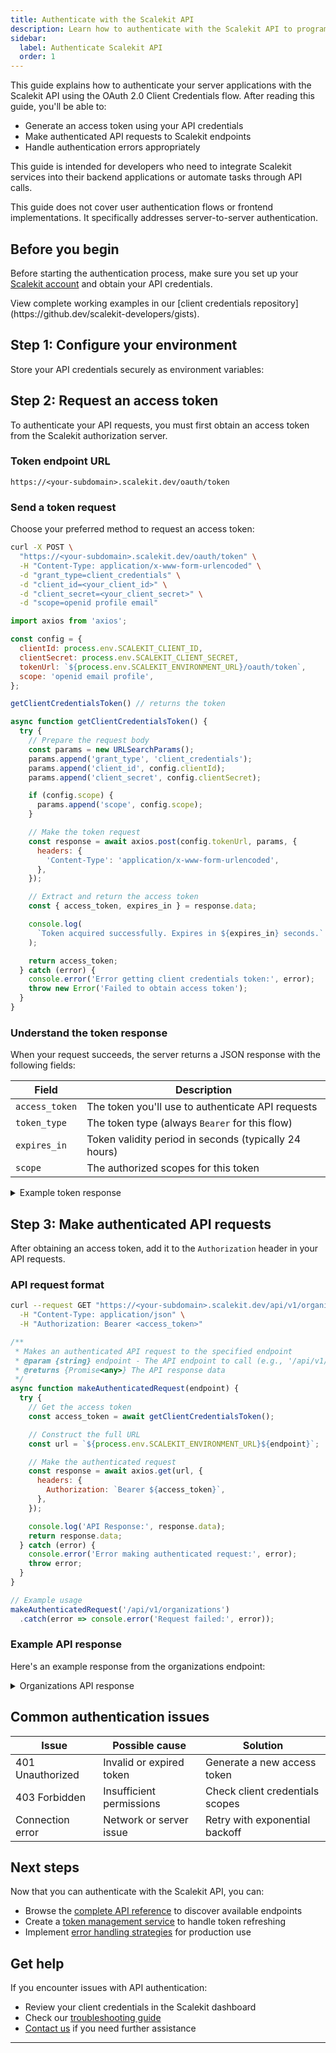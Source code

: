 ```yaml
---
title: Authenticate with the Scalekit API
description: Learn how to authenticate with the Scalekit API to programmatically access your account resources
sidebar:
  label: Authenticate Scalekit API
  order: 1
---
```



This guide explains how to authenticate your server applications with the Scalekit API using the OAuth 2.0 Client Credentials flow. After reading this guide, you'll be able to:

- Generate an access token using your API credentials
- Make authenticated API requests to Scalekit endpoints
- Handle authentication errors appropriately

This guide is intended for developers who need to integrate Scalekit services into their backend applications or automate tasks through API calls.

<Aside type="note">
  This guide does not cover user authentication flows or frontend implementations. It specifically addresses server-to-server authentication.
</Aside>

## Before you begin

Before starting the authentication process, make sure you set up your [Scalekit account](/docs/guides/extended/setup-scalekit) and obtain your API credentials.

<Aside type="tip">
  View complete working examples in our [client credentials repository](https://github.dev/scalekit-developers/gists).
</Aside>

## Step 1: Configure your environment

Store your API credentials securely as environment variables:

<Env />

## Step 2: Request an access token

To authenticate your API requests, you must first obtain an access token from the Scalekit authorization server.

### Token endpoint URL

``` "/oauth/token" title="Token Endpoint" showLineNumbers=false
https://<your-subdomain>.scalekit.dev/oauth/token
```

### Send a token request

Choose your preferred method to request an access token:

<Tabs>
<TabItem value="curl" label="cURL">

```bash
curl -X POST \
  "https://<your-subdomain>.scalekit.dev/oauth/token" \
  -H "Content-Type: application/x-www-form-urlencoded" \
  -d "grant_type=client_credentials" \
  -d "client_id=<your_client_id>" \
  -d "client_secret=<your_client_secret>" \
  -d "scope=openid profile email"
```
</TabItem>

<TabItem value="node" label="Node.js">

```js collapse={1-14, 38-43} title="Axios"
import axios from 'axios';

const config = {
  clientId: process.env.SCALEKIT_CLIENT_ID,
  clientSecret: process.env.SCALEKIT_CLIENT_SECRET,
  tokenUrl: `${process.env.SCALEKIT_ENVIRONMENT_URL}/oauth/token`,
  scope: 'openid email profile',
};

getClientCredentialsToken() // returns the token

async function getClientCredentialsToken() {
  try {
    // Prepare the request body
    const params = new URLSearchParams();
    params.append('grant_type', 'client_credentials');
    params.append('client_id', config.clientId);
    params.append('client_secret', config.clientSecret);

    if (config.scope) {
      params.append('scope', config.scope);
    }

    // Make the token request
    const response = await axios.post(config.tokenUrl, params, {
      headers: {
        'Content-Type': 'application/x-www-form-urlencoded',
      },
    });

    // Extract and return the access token
    const { access_token, expires_in } = response.data;

    console.log(
      `Token acquired successfully. Expires in ${expires_in} seconds.`
    );

    return access_token;
  } catch (error) {
    console.error('Error getting client credentials token:', error);
    throw new Error('Failed to obtain access token');
  }
}
```

</TabItem>
</Tabs>

### Understand the token response

When your request succeeds, the server returns a JSON response with the following fields:

| Field | Description |
|-------|-------------|
| `access_token` | The token you'll use to authenticate API requests |
| `token_type` | The token type (always `Bearer` for this flow) |
| `expires_in` | Token validity period in seconds (typically 24 hours) |
| `scope` | The authorized scopes for this token |

<details>
<summary>Example token response</summary>

```json
{
  "access_token":"eyJhbGciOiJSUzI1NiIsImtpZCI6InNua181ODMyNzQ4MDk4OTEyMjU2NiIsInR5cCI6IkpXVCJ9.eyJpc3MiOiJodHRwczovL3NjYWxla2l0LXo0NGlyb3FhYWFkYS1kZXYuc2NhbGVraXQuY2xvdWQiLCJzdWIiOiJza2NfNTgzMjc0ODIwNjI4NjQzOTAiLCJhdWQiOlsic2tjXzU4MzI3NDgyMDYyODY0MzkwIl0sImV4cCI6MTc0Mjk3NDk4MCwiaWF0IjoxNzQyODg4NTgwLCJuYmYiOjE3NDI4ODg1ODAsImNsaWVudF9pZCI6InNrY181ODMyNzQ4MjA2Mjg2NDM5MCIsImp0aSI6InRrbl82NTEzMTQ2OTI0NDIwMzM4NSJ9.jd-VxfabygdTKicLTFI9dcNeRy1V_oIUxeWlpxqvtwO4qUvcHqT-NLltr1CS8qvhDgAZFxtCS16s-pxyqyt36piW8g1l5yNtUW36EHmRwLJ-gNBWyTAPSo95ZI7wfTtS6gKlp-11DjZM9evD3iYgvEYEBCzORQHz6SXcc3R8OVIat_mKZ69Taz6LyIyyvpdfK9Ef4_BZc1BM7cSoFqUyowPIwbOo4fPhx3cfkVtEEHJ2l2UK6MYkbB66L_cLoAB2rSdhG9YgUxmfn3qJP5KxL4-o6N-m-C-uHRAV9HvO2PrJRUYePmnrC1eSpiVbe2kckAMTABnQnkzAbJoHR9sk0A",
  "token_type":"Bearer",
  "expires_in":86399,
  "scope":"openid"
}
```
</details>

## Step 3: Make authenticated API requests

After obtaining an access token, add it to the `Authorization` header in your API requests.

### API request format

<Tabs>
<TabItem value="curl" label="cURL">

```sh
curl --request GET "https://<your-subdomain>.scalekit.dev/api/v1/organizations" \
  -H "Content-Type: application/json" \
  -H "Authorization: Bearer <access_token>"
```
</TabItem>

<TabItem value="node" label="Node.js">

```js collapse={1-14, 20-27} title="Axios"
/**
 * Makes an authenticated API request to the specified endpoint
 * @param {string} endpoint - The API endpoint to call (e.g., '/api/v1/organizations')
 * @returns {Promise<any>} The API response data
 */
async function makeAuthenticatedRequest(endpoint) {
  try {
    // Get the access token
    const access_token = await getClientCredentialsToken();

    // Construct the full URL
    const url = `${process.env.SCALEKIT_ENVIRONMENT_URL}${endpoint}`;

    // Make the authenticated request
    const response = await axios.get(url, {
      headers: {
        Authorization: `Bearer ${access_token}`,
      },
    });

    console.log('API Response:', response.data);
    return response.data;
  } catch (error) {
    console.error('Error making authenticated request:', error);
    throw error;
  }
}

// Example usage
makeAuthenticatedRequest('/api/v1/organizations')
  .catch(error => console.error('Request failed:', error));
```

</TabItem>
</Tabs>

### Example API response

Here's an example response from the organizations endpoint:

<details>
<summary>Organizations API response</summary>

```json
{
  "next_page_token": "",
  "total_size": 3,
  "organizations": [
    {
      "id": "org_64444217115541813",
      "create_time": "2025-03-20T13:55:46.690Z",
      "update_time": "2025-03-21T05:55:03.416772Z",
      "display_name": "Looney Corp",
      "region_code": "US",
      "external_id": "my_unique_id",
      "metadata": {}
    },
    {
      "id": "org_59615193906282635",
      "create_time": "2025-02-15T06:23:44.560Z",
      "update_time": "2025-02-15T06:23:44.879784Z",
      "display_name": "Megasoft",
      "region_code": "US",
      "metadata": {}
    },
    {
      "id": "org_58327482079641606",
      "create_time": "2025-02-06T09:11:28.500Z",
      "update_time": "2025-02-06T09:11:28.503229Z",
      "display_name": "Test Organization",
      "region_code": "US",
      "metadata": {
        "test_organization": "true"
      }
    }
  ],
  "prev_page_token": ""
}
```
</details>

## Common authentication issues

| Issue | Possible cause | Solution |
|-------|---------------|----------|
| 401 Unauthorized | Invalid or expired token | Generate a new access token |
| 403 Forbidden | Insufficient permissions | Check client credentials scopes |
| Connection error | Network or server issue | Retry with exponential backoff |

## Next steps

Now that you can authenticate with the Scalekit API, you can:

- Browse the [complete API reference](/reference) to discover available endpoints
- Create a [token management service](/docs/guides/product/tokens) to handle token refreshing
- Implement [error handling strategies](/docs/guides/extended/error-handling) for production use

## Get help

If you encounter issues with API authentication:

- Review your client credentials in the Scalekit dashboard
- Check our [troubleshooting guide](/reference/errors)
- [Contact us](/manual/support/contact-us) if you need further assistance

---

[^1]: The Client Credentials flow is an OAuth 2.0 authorization method designed for secure server-to-server communication without user involvement.